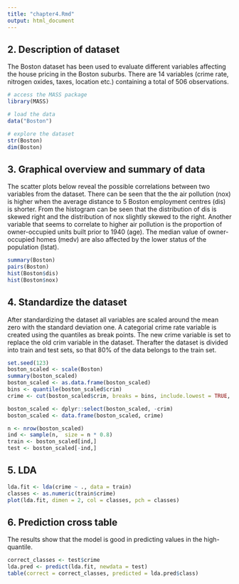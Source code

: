 ```yaml
---
title: "chapter4.Rmd"
output: html_document
---
```

## 2. Description of dataset
The Boston dataset has been used to evaluate different variables affecting the house pricing in the Boston suburbs.
There are 14 variables (crime rate, nitrogen oxides, taxes, location etc.) containing a total of 506 observations.
```r
# access the MASS package
library(MASS)

# load the data
data("Boston")

# explore the dataset
str(Boston)
dim(Boston)
```

## 3. Graphical overview and summary of data

The scatter plots below reveal the possible correlations between two variables from the dataset. There can be seen that the the air pollution (nox) is higher when the average distance to 5 Boston employment centres (dis) is shorter. From the histogram can be seen that the distribution of dis is skewed right and the distribution of nox slightly skewed to the right. Another variable that seems to correlate to higher air pollution is the proportion of owner-occupied units built prior to 1940 (age). The median value of owner-occupied homes (medv) are also affected by the lower status of the population (lstat).

```r
summary(Boston)
pairs(Boston)
hist(Boston$dis)
hist(Boston$nox)
```

## 4. Standardize the dataset

After standardizing the dataset all variables are scaled around the mean zero with the standard deviation one. A categorial crime rate variable is created using the quantiles as break points. The new crime variable is set to replace the old crim variable in the dataset. Therafter the dataset is divided into train and test sets, so that 80% of the data belongs to the train set.

```r
set.seed(123)
boston_scaled <- scale(Boston)
summary(boston_scaled)
boston_scaled <- as.data.frame(boston_scaled)
bins <- quantile(boston_scaled$crim)
crime <- cut(boston_scaled$crim, breaks = bins, include.lowest = TRUE, labels = c("low", "med_low", "med_high", "high"))

boston_scaled <- dplyr::select(boston_scaled, -crim)
boston_scaled <- data.frame(boston_scaled, crime)

n <- nrow(boston_scaled)
ind <- sample(n,  size = n * 0.8)
train <- boston_scaled[ind,]
test <- boston_scaled[-ind,]
```

## 5. LDA

```r
lda.fit <- lda(crime ~ ., data = train)
classes <- as.numeric(train$crime)
plot(lda.fit, dimen = 2, col = classes, pch = classes)

```

## 6. Prediction cross table

The results show that the model is good in predicting values in the high-quantile.

```r

correct_classes <- test$crime
lda.pred <- predict(lda.fit, newdata = test)
table(correct = correct_classes, predicted = lda.pred$class)
```


